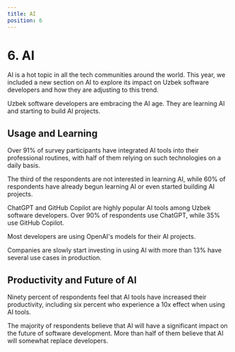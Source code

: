 ```yaml
---
title: AI
position: 6
---
```


# 6. AI

AI is a hot topic in all the tech communities around the world. This year, we included a new section on AI to explore its impact on Uzbek software developers and how they are adjusting to this trend.

Uzbek software developers are embracing the AI age. They are learning AI and starting to build AI projects.

## Usage and Learning

Over 91% of survey participants have integrated AI tools into their professional routines, with half of them relying on such technologies on a daily basis.

<Chart id="ai-q-0" title={false} />

The third of the respondents are not interested in learning AI, while 60% of respondents have already begun learning AI or even started building AI projects.

<Chart id="ai-q-3" title={false} />

ChatGPT and GitHub Copilot are highly popular AI tools among Uzbek software developers. Over 90% of respondents use ChatGPT, while 35% use GitHub Copilot.

<Chart id="ai-q-5" title={false} />

Most developers are using OpenAI's models for their AI projects.

<Chart id="ai-q-6" title={false} />

Companies are slowly start investing in using AI with more than 13% have several use cases in production.

<Chart id="ai-q-4" title={false} />

## Productivity and Future of AI

Ninety percent of respondents feel that AI tools have increased their productivity, including six percent who experience a 10x effect when using AI tools.

<Chart id="ai-q-1" title={false} />

The majority of respondents believe that AI will have a significant impact on the future of software development. More than half of them believe that AI will somewhat replace developers.

<Chart id="ai-q-2" title={false} />
